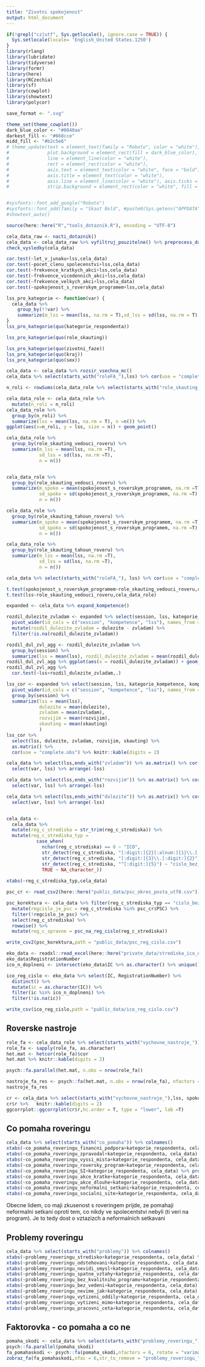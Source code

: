 ```yaml
---
title: "Zivotni spokojenost"
output: html_document
---
```


```r
if(!grepl("cz|utf", Sys.getlocale(), ignore.case = TRUE)) {
  Sys.setlocale(locale= 'English_United States.1250')
}
library(rlang)
library(lubridate)
library(tidyverse)
library(formr)
library(here)
library(RCzechia)
library(sf)
library(cowplot)
library(showtext)
library(polycor)

save_format <- ".svg"

theme_set(theme_cowplot())
dark_blue_color <- "#0040ae"
darkest_fill <- "#668cce"
midd_fill <- "#b2c5e6"
# theme_update(text = element_text(family = "Roboto", color = "white"), 
#              plot.background = element_rect(fill = dark_blue_color), 
#              line = element_line(color = "white"), 
#              rect = element_rect(color = "white"), 
#              axis.text = element_text(color = "white", face = "bold"), 
#              axis.title = element_text(color = "white"),
#              axis.line = element_line(color = "white"), axis.ticks = element_line(color = "white"),
#              strip.background = element_rect(color = "white", fill = darkest_fill))


#sysfonts::font_add_google("Roboto")
#sysfonts::font_add(family = "Skaut Bold", #paste0(Sys.getenv("APPDATA"),"/../Local/Microsoft/Windows/Fonts/skaut-bold-webfont.otf"))
#showtext_auto()

source(here::here("R","tools_dotaznik.R"), encoding = "UTF-8")

```

```r
cela_data_raw <- nacti_dotaznik()
cela_data <- cela_data_raw %>% vyfiltruj_pouzitelne() %>% preprocess_dat(verbose = FALSE) 
check_vysledky(cela_data)
```

```r

cor.test(~let_v_junaku+lss,cela_data)
cor.test(~pocet_clenu_spolecenstvi+lss,cela_data)
cor.test(~frekvence_kratkych_akci+lss,cela_data)
cor.test(~frekvence_vicedennich_akci+lss,cela_data)
cor.test(~frekvence_velkych_akci+lss,cela_data)
cor.test(~spokojenost_s_roverskym_programem+lss,cela_data)

lss_pro_kategorie <- function(var) {
  cela_data %>% 
    group_by(!!var) %>% 
    summarize(m_lss = mean(lss, na.rm = T),sd_lss = sd(lss, na.rm = T), n = sum(!is.na(lss)) ,n_NA = sum(is.na(lss)))
}
lss_pro_kategorie(quo(kategorie_respondenta))

lss_pro_kategorie(quo(role_skauting))

lss_pro_kategorie(quo(zivotni_faze))
lss_pro_kategorie(quo(kraj))
lss_pro_kategorie(quo(sex))

```

```r

cela_data <- cela_data %>% rozsir_vsechna_mc()
cela_data %>% select(starts_with("roleFA_"),lss) %>% cor(use = "complete.obs") %>% knitr::kable(digits = 2)

n_roli <- rowSums(cela_data_role %>% select(starts_with("role_skauting_")) %>% as.matrix())

cela_data_role <- cela_data_role %>% 
  mutate(n_roli = n_roli)
cela_data_role %>% 
  group_by(n_roli) %>% 
  summarize(lss = mean(lss, na.rm = T), n =n()) %>% 
ggplot(aes(x=n_roli, y = lss, size = n)) + geom_point()

cela_data_role %>% 
  group_by(role_skauting_vedouci_roveru) %>% 
  summarize(m_lss = mean(lss, na.rm =T),
            sd_lss = sd(lss, na.rm =T),
            n = n())


cela_data_role %>% 
  group_by(role_skauting_vedouci_roveru) %>% 
  summarize(m_spoko = mean(spokojenost_s_roverskym_programem, na.rm =T),
            sd_spoko = sd(spokojenost_s_roverskym_programem, na.rm =T),
            n = n())

cela_data_role %>% 
  group_by(role_skauting_tahoun_roveru) %>% 
  summarize(m_spoko = mean(spokojenost_s_roverskym_programem, na.rm =T),
            sd_spoko = sd(spokojenost_s_roverskym_programem, na.rm =T),
            n = n())

cela_data_role %>% 
  group_by(role_skauting_tahoun_roveru) %>% 
  summarize(m_lss = mean(lss, na.rm =T),
            sd_lss = sd(lss, na.rm =T),
            n = n())

cela_data %>% select(starts_with("roleFA_"), lss) %>% cor(use = "complete.obs") %>% ggcorrplot::ggcorrplot(hc.order = T, type = "lower", lab =T)

t.test(spokojenost_s_roverskym_programem~role_skauting_vedouci_roveru,cela_data_role)
t.test(lss~role_skauting_vedouci_roveru,cela_data_role)


```

```r
expanded <- cela_data %>% expand_kompetence()

rozdil_dulezite_zvladam <- expanded %>% select(session, lss, kategorie_kompetence, kompetence_odpoved, kompetence) %>% filter(kategorie_kompetence %in% c("dulezite","zvladam")) %>%
  pivot_wider(id_cols = c("session", "kompetence", "lss"), names_from = kategorie_kompetence, values_from = kompetence_odpoved) %>%
  mutate(rozdil_dulezite_zvladam = dulezite - zvladam) %>%
  filter(!is.na(rozdil_dulezite_zvladam))

rozdil_dul_zvl_agg <- rozdil_dulezite_zvladam %>% 
  group_by(session) %>% 
  summarize(lss = mean(lss), rozdil_dulezite_zvladam = mean(rozdil_dulezite_zvladam)) 
rozdil_dul_zvl_agg %>% ggplot(aes(x = rozdil_dulezite_zvladam)) + geom_histogram()
rozdil_dul_zvl_agg %>% 
  cor.test(~lss+rozdil_dulezite_zvladam,.)

lss_cor <- expanded %>% select(session, lss, kategorie_kompetence, kompetence_odpoved, kompetence) %>% filter(kategorie_kompetence %in% c("dulezite","zvladam","rozvijim","skauting")) %>%
  pivot_wider(id_cols = c("session", "kompetence", "lss"), names_from = kategorie_kompetence, values_from = kompetence_odpoved) %>% 
  group_by(session) %>% 
  summarize(lss = mean(lss), 
            dulezite = mean(dulezite),
            zvladam = mean(zvladam),
            rozvijim = mean(rozvijim),
            skauting = mean(skauting)
            )
lss_cor %>% 
  select(lss, dulezite, zvladam, rozvijim, skauting) %>% 
  as.matrix() %>% 
  cor(use = "complete.obs") %>% knitr::kable(digits = 2)

cela_data %>% select(lss,ends_with("zvladam")) %>% as.matrix() %>% cor(use = "complete.obs") %>% round(2) %>% as_tibble(rownames = "var") %>% 
  select(var, lss) %>% arrange(-lss)

cela_data %>% select(lss,ends_with("rozvijim")) %>% as.matrix() %>% cor(use = "complete.obs") %>% round(2) %>% as_tibble(rownames = "var") %>% 
  select(var, lss) %>% arrange(-lss)

cela_data %>% select(lss,ends_with("dulezite")) %>% as.matrix() %>% cor(use = "complete.obs") %>% round(2) %>% as_tibble(rownames = "var") %>% 
  select(var, lss) %>% arrange(-lss)



```


```r
cela_data <- 
  cela_data %>% 
  mutate(reg_c_strediska = str_trim(reg_c_strediska)) %>% 
  mutate(reg_c_strediska_typ = 
           case_when(
             nchar(reg_c_strediska) == 8 ~ "ICO",
             str_detect(reg_c_strediska, "[:digit:]{2}[:alnum:]{1}\\.[:digit:]{2}") ~ "valid_reg_cis",
             str_detect(reg_c_strediska, "[:digit:]{3}\\.[:digit:]{2}") ~ "valid_reg_cis",
             str_detect(reg_c_strediska, "^[:digit:]{5}") ~ "cislo_bez_tecky_PSC",
             TRUE ~ NA_character_))
                       
xtabs(~reg_c_strediska_typ,cela_data)

psc_cr <- read_csv2(here::here("public_data/psc_okres_posta_utf8.csv")) %>% mutate(PSC = as.character(PSC))

psc_korektura <- cela_data %>% filter(reg_c_strediska_typ == "cislo_bez_tecky_PSC") %>% 
  mutate(regcislo_je_psc = reg_c_strediska %in% psc_cr$PSC) %>% 
  filter(!regcislo_je_psc) %>% 
  select(reg_c_strediska) %>% 
  rowwise() %>% 
  mutate(reg_c_spravne = psc_na_reg_cislo(reg_c_strediska))

write_csv2(psc_korektura,path = "public_data/psc_reg_cislo.csv")

eko_data <- readxl::read_excel(here::here("private_data/strediska_ico_ev_cislo.xlsx"))
eko_data$RegistrationNumber
ico_n_doplneni <- intersect(eko_data$IC %>% as.character() %>% unique(), cela_data$reg_c_strediska)

ico_reg_cislo <- eko_data %>% select(IC, RegistrationNumber) %>% 
  distinct() %>% 
  mutate(ic = as.character(IC)) %>% 
  filter(ic %in% ico_n_doplneni) %>% 
  filter(!is.na(ic))

write_csv(ico_reg_cislo,path = "public_data/ico_reg_cislo.csv")
```

## Roverske nastroje

```r
role_fa <- cela_data_role %>% select(starts_with("vychovne_nastroje_"))
role_fa <- sapply(role_fa, as.character)
het.mat <- hetcor(role_fa)$cor
het.mat %>% knitr::kable(digits = 2)

psych::fa.parallel(het.mat, n.obs = nrow(role_fa))

nastroje_fa_res <- psych::fa(het.mat, n.obs = nrow(role_fa), nfactors = 3, rotate = "varimax")
nastroje_fa_res
```

```r

cr <- cela_data %>% select(starts_with("vychovne_nastroje_"),lss, spokojenost_s_roverskym_programem) %>% as.matrix() %>% Hmisc::rcorr() 
cr$r %>%   knitr::kable(digits = 2)
ggcorrplot::ggcorrplot(cr$r,hc.order = T, type = "lower", lab =T)
```


## Co pomaha roveringu

```r
cela_data %>% select(starts_with("co_pomaha")) %>% colnames()
xtabs(~co_pomaha_roveringu_financni_podpora+kategorie_respondenta, cela_data) %>% prop.table(margin = 2) %>% round(2)
xtabs(~co_pomaha_roveringu_zpravodal+kategorie_respondenta, cela_data) %>% prop.table(margin = 2) %>% round(2)
xtabs(~co_pomaha_roveringu_vyssi_mista+kategorie_respondenta, cela_data) %>% prop.table(margin = 2) %>% round(2)
xtabs(~co_pomaha_roveringu_roversky_program+kategorie_respondenta, cela_data) %>% prop.table(margin = 2) %>% round(2)
xtabs(~co_pomaha_roveringu_SI+kategorie_respondenta, cela_data) %>% prop.table(margin = 2) %>% round(2)
xtabs(~co_pomaha_roveringu_akce_kratke+kategorie_respondenta, cela_data) %>% prop.table(margin = 2) %>% round(2)
xtabs(~co_pomaha_roveringu_akce_dlouhe+kategorie_respondenta, cela_data) %>% prop.table(margin = 2) %>% round(2)
xtabs(~co_pomaha_roveringu_neformalni_setkani+kategorie_respondenta, cela_data) %>% prop.table(margin = 2) %>% round(2)
xtabs(~co_pomaha_roveringu_socialni_site+kategorie_respondenta, cela_data) %>% prop.table(margin = 2) %>% round(2)

```

Obecne lidem, co maji zkusenost s roveringem prijde, ze pomahaji neformalni setkani oproti tem, co nikdy ve spolecentstvi nebyli (ti veri na program). Je to tedy dost o vztazizch a neformalnich setkavani

## Problemy roveringu

```r
cela_data %>% select(starts_with("problemy")) %>% colnames()
xtabs(~problemy_roveringu_stredisko+kategorie_respondenta, cela_data) %>% prop.table(margin = 2) %>% round(2)
xtabs(~problemy_roveringu_odstehovani+kategorie_respondenta, cela_data) %>% prop.table(margin = 2) %>% round(2)
xtabs(~problemy_roveringu_nevidi_smysl+kategorie_respondenta, cela_data) %>% prop.table(margin = 2) %>% round(2)
xtabs(~problemy_roveringu_spatne_vztahy+kategorie_respondenta, cela_data) %>% prop.table(margin = 2) %>% round(2)
xtabs(~problemy_roveringu_bez_kvalitniho_programu+kategorie_respondenta, cela_data) %>% prop.table(margin = 2) %>% round(2)
xtabs(~problemy_roveringu_bez_vedeni+kategorie_respondenta, cela_data) %>% prop.table(margin = 2) %>% round(2)
xtabs(~problemy_roveringu_nevime_jak+kategorie_respondenta, cela_data) %>% prop.table(margin = 2) %>% round(2)
xtabs(~problemy_roveringu_vytizeni_oddily+kategorie_respondenta, cela_data) %>% prop.table(margin = 2) %>% round(2)
xtabs(~problemy_roveringu_vytizeni_mimo+kategorie_respondenta, cela_data) %>% prop.table(margin = 2) %>% round(2)
xtabs(~problemy_roveringu_pracovni_ceta+kategorie_respondenta, cela_data) %>% prop.table(margin = 2) %>% round(2)

```

## Faktorovka - co pomaha a co ne

```r
pomaha_skodi <- cela_data %>% select(starts_with("problemy_roveringu_"),-starts_with("problemy_roveringu_stredisko"),starts_with("co_pomaha_"),-co_pomaha_roveringu,-problemy_roveringu_stredisko)
psych::fa.parallel(pomaha_skodi)
fa_pomahaskodi <- psych::fa(pomaha_skodi,nfactors = 6, rotate = "varimax")
zobraz_fa(fa_pomahaskodi,nfac = 6,str_to_remove = "problemy_roveringu_") %>% knitr::kable()
```
